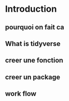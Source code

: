 # Introduction

## pourquoi on fait ca

## What is tidyverse

## creer une fonction

## creer un package 

## work flow